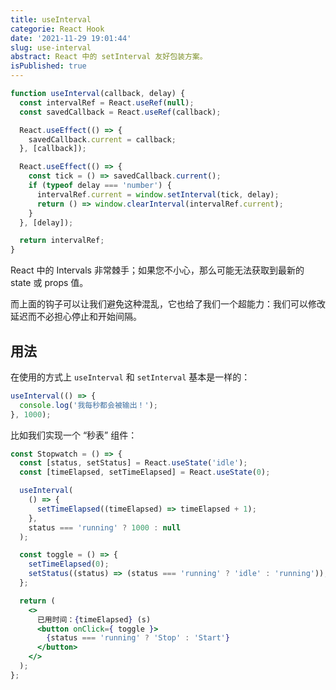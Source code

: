 ```yaml
---
title: useInterval
categorie: React Hook
date: '2021-11-29 19:01:44'
slug: use-interval
abstract: React 中的 setInterval 友好包装方案。
isPublished: true
---
```


```javascript
function useInterval(callback, delay) {
  const intervalRef = React.useRef(null);
  const savedCallback = React.useRef(callback);

  React.useEffect(() => {
    savedCallback.current = callback;
  }, [callback]);

  React.useEffect(() => {
    const tick = () => savedCallback.current();
    if (typeof delay === 'number') {
      intervalRef.current = window.setInterval(tick, delay);
      return () => window.clearInterval(intervalRef.current);
    }
  }, [delay]);

  return intervalRef;
}
```
React 中的 Intervals 非常棘手；如果您不小心，那么可能无法获取到最新的 state 或 props 值。

而上面的钩子可以让我们避免这种混乱，它也给了我们一个超能力：我们可以修改延迟而不必担心停止和开始间隔。

## 用法
在使用的方式上 `useInterval` 和 `setInterval` 基本是一样的：
```javascript
useInterval(() => {
  console.log('我每秒都会被输出！');
}, 1000);
```
比如我们实现一个 “秒表” 组件：
```jsx
const Stopwatch = () => {
  const [status, setStatus] = React.useState('idle');
  const [timeElapsed, setTimeElapsed] = React.useState(0);

  useInterval(
    () => {
      setTimeElapsed((timeElapsed) => timeElapsed + 1);
    },
    status === 'running' ? 1000 : null
  );

  const toggle = () => {
    setTimeElapsed(0);
    setStatus((status) => (status === 'running' ? 'idle' : 'running'));
  };

  return (
    <>
      已用时间：{timeElapsed} (s)
      <button onClick={ toggle }>
        {status === 'running' ? 'Stop' : 'Start'}
      </button>
    </>
  );
};
```